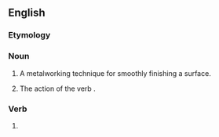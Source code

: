 ==English==
{{wikipedia|lang=en}}

===Etymology===
{{suffix|en|planish|ing}}

===Noun===
{{en-noun|~}}

# {{lb|en|uncountable}} A metalworking technique for smoothly finishing a surface.
# {{lb|en|countable}} The action of the verb {{m|en|planish|"to planish"}}.

===Verb===
{{head|en|verb form}}

# {{present participle of|en|planish|nocat=1}}